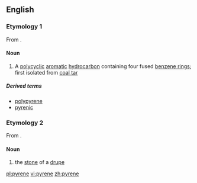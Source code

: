==English==
{{wikipedia}}
===Etymology 1===
From {{confix|pyr|ene}}.

====Noun====
{{en-noun}}

# {{context|chemistry|lang=en}} A [[polycyclic]] [[aromatic]] [[hydrocarbon]] containing four fused [[benzene ring]]s; first isolated from [[coal tar]]

=====Derived terms=====
* [[polypyrene]]
* [[pyrenic]]

===Etymology 2===
From {{etyl|grc|en}} {{term|πυρήν||fruit stone|lang=grc}}.

====Noun====
{{en-noun}}

# {{context|botany|lang=en}} the [[stone]] of a [[drupe]]

[[pl:pyrene]]
[[vi:pyrene]]
[[zh:pyrene]]